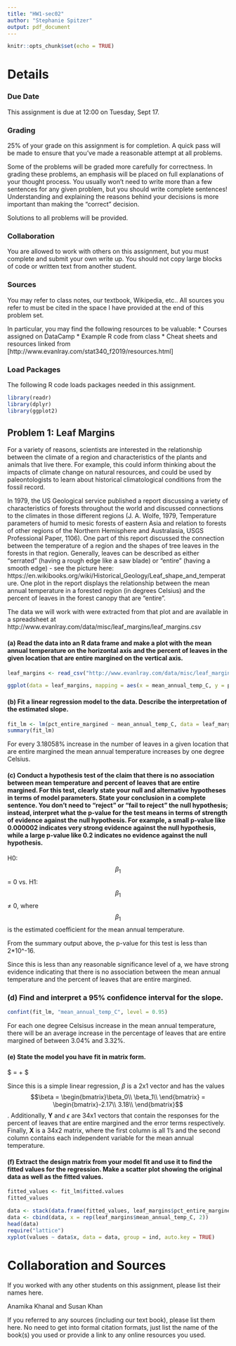```yaml
---
title: "HW1-sec02"
author: "Stephanie Spitzer"
output: pdf_document
---
```


```r
knitr::opts_chunk$set(echo = TRUE)
```

# Details

### Due Date

This assignment is due at 12:00 on Tuesday, Sept 17.

### Grading

25% of your grade on this assignment is for completion.  A quick pass will be made to ensure that you've made a reasonable attempt at all problems.

Some of the problems will be graded more carefully for correctness.  In grading these problems, an emphasis will be placed on full explanations of your thought process.  You usually won't need to write more than a few sentences for any given problem, but you should write complete sentences!  Understanding and explaining the reasons behind your decisions is more important than making the "correct" decision.

Solutions to all problems will be provided.

### Collaboration

You are allowed to work with others on this assignment, but you must complete and submit your own write up.  You should not copy large blocks of code or written text from another student.

### Sources

You may refer to class notes, our textbook, Wikipedia, etc..  All sources you refer to must be cited in the space I have provided at the end of this problem set.

In particular, you may find the following resources to be valuable:
 * Courses assigned on DataCamp
 * Example R code from class
 * Cheat sheets and resources linked from [http://www.evanlray.com/stat340_f2019/resources.html]

### Load Packages

The following R code loads packages needed in this assignment.

```r
library(readr)
library(dplyr)
library(ggplot2)
```

## Problem 1: Leaf Margins

For a variety of reasons, scientists are interested in the relationship between the climate of a region and characteristics of the plants and animals that live there.  For example, this could inform thinking about the impacts of climate change on natural resources, and could be used by paleontologists to learn about historical climatological conditions from the fossil record.

In 1979, the US Geological service published a report discussing a variety of characteristics of forests throughout the world and discussed connections to the climates in those different regions (J. A. Wolfe, 1979, Temperature parameters of humid to mesic forests of eastern Asia and relation to forests of other regions of the Northern Hemisphere and Australasia, USGS Professional Paper, 1106).  One part of this report discussed the connection between the temperature of a region and the shapes of tree leaves in the forests in that region.  Generally, leaves can be described as either "serrated" (having a rough edge like a saw blade) or "entire" (having a smooth edge) - see the picture here: https://en.wikibooks.org/wiki/Historical_Geology/Leaf_shape_and_temperature.  One plot in the report displays the relationship between the mean annual temperature in a forested region (in degrees Celsius) and the percent of leaves in the forest canopy that are "entire".

The data we will work with were extracted from that plot and are available in a spreadsheet at http://www.evanlray.com/data/misc/leaf_margins/leaf_margins.csv

#### (a) Read the data into an R data frame and make a plot with the mean annual temperature on the horizontal axis and the percent of leaves in the given location that are entire margined on the vertical axis.

```r
leaf_margins <- read_csv("http://www.evanlray.com/data/misc/leaf_margins/leaf_margins.csv")

ggplot(data = leaf_margins, mapping = aes(x = mean_annual_temp_C, y = pct_entire_margined)) + geom_point()
```

#### (b) Fit a linear regression model to the data.  Describe the interpretation of the estimated slope.

```r
fit_lm <- lm(pct_entire_margined ~ mean_annual_temp_C, data = leaf_margins)
summary(fit_lm)
```

For every 3.18058% increase in the number of leaves in a given location that are entire margined the mean annual temperature increases by one degree Celsius. 


#### (c) Conduct a hypothesis test of the claim that there is no association between mean temperature and percent of leaves that are entire margined.  For this test, clearly state your null and alternative hypotheses in terms of model parameters.  State your conclusion in a complete sentence.  You don't need to "reject" or "fail to reject" the null hypothesis; instead, interpret what the p-value for the test means in terms of strength of evidence against the null hypothesis.  For example, a small p-value like 0.000002 indicates very strong evidence against the null hypothesis, while a large p-value like 0.2 indicates no evidence against the null hypothesis.

H0: $$\beta_1$$ = 0 vs. H1: $$\beta_1$$ $\neq$ 0, where $$\beta_1$$ is the estimated coefficient for the mean annual temperature.

From the summary output above, the p-value for this test is less than 2*10^-16.

Since this is less than any reasonable significance level of a, we have strong evidence indicating that there is no  association between the mean annual temperature and the percent of leaves that are entire margined. 

### (d) Find and interpret a 95% confidence interval for the slope.

```r
confint(fit_lm, "mean_annual_temp_C", level = 0.95)
```
For each one degree Celsisus increase in the mean annual temperature, there will be an average increase in the percentage of leaves that are entire margined of between 3.04% and 3.32%.


#### (e) State the model you have fit in matrix form.

$ \mathbf{Y} = \mathbf{X}\beta + \epsilon $

Since this is a simple linear regression, $\beta$ is a 2x1 vector and has the values $$\beta = \begin{bmatrix}\beta_0\\
\beta_1\\
\end{bmatrix} = \begin{bmatrix}-2.17\\
3.18\\
\end{bmatrix}$$. Additionally, $\mathbf{Y}$ and $\epsilon$ are 34x1 vectors that contain the responses for the percent of leaves that are entire margined and the error terms respectively. Finally, $\mathbf{X}$ is a 34x2 matrix, where the first column is all 1's and the second column contains each independent variable for the mean annual temperature. 

#### (f) Extract the design matrix from your model fit and use it to find the fitted values for the regression.  Make a scatter plot showing the original data as well as the fitted values.

```r
fitted_values <- fit_lm$fitted.values
fitted_values

data <- stack(data.frame(fitted_values, leaf_margins$pct_entire_margined))
data <- cbind(data, x = rep(leaf_margins$mean_annual_temp_C, 2))
head(data)
require("lattice")
xyplot(values ~ data$x, data = data, group = ind, auto.key = TRUE)
```

# Collaboration and Sources

If you worked with any other students on this assignment, please list their names here.

Anamika Khanal and Susan Khan

If you referred to any sources (including our text book), please list them here.  No need to get into formal citation formats, just list the name of the book(s) you used or provide a link to any online resources you used.



